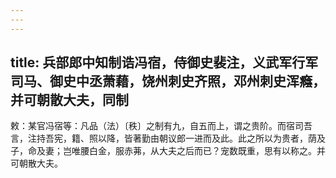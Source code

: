 ```yaml
---
---
---
```

title: 兵部郎中知制诰冯宿，侍御史裴注，义武军行军司马、御史中丞萧藉，饶州刺史齐照，邓州刺史浑癊，并可朝散大夫，同制
---



敕：某官冯宿等：凡品（法）〔秩〕之制有九，自五而上，谓之贵阶。而宿司吾言，注持吾宪，籍、照以降，皆著勤由朝议郎一进而及此。此之所以为贵者，荫及子，命及妻；岂唯腰白金，服赤茀，从大夫之后而已？宠数既重，思有以称之。并可朝散大夫。